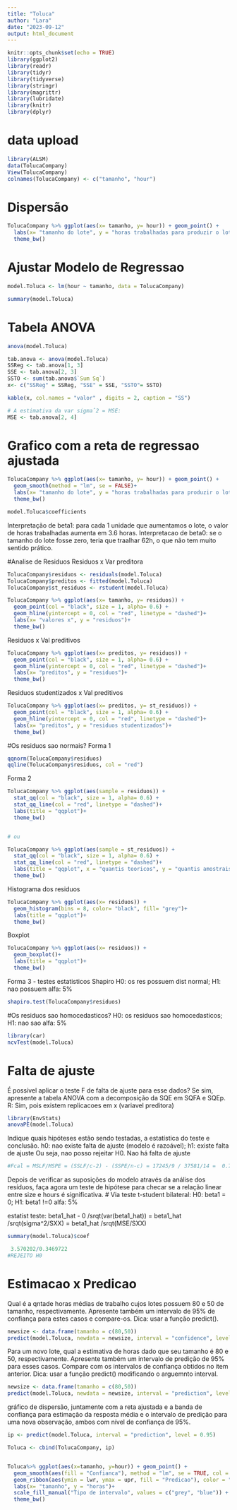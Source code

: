 ```yaml
---
title: "Toluca"
author: "Lara"
date: "2023-09-12"
output: html_document
---
```



```r
knitr::opts_chunk$set(echo = TRUE)
library(ggplot2)
library(readr)
library(tidyr)
library(tidyverse)
library(stringr)
library(magrittr)
library(lubridate)
library(knitr)
library(dplyr)
```

# data upload
```r
library(ALSM)
data(TolucaCompany)
View(TolucaCompany)
colnames(TolucaCompany) <- c("tamanho", "hour")
```

# Dispersão
```r
TolucaCompany %>% ggplot(aes(x= tamanho, y= hour)) + geom_point() +
  labs(x= "tamanho do lote", y = "horas trabalhadas para produzir o lote")+
  theme_bw()

```
# Ajustar Modelo de Regressao
```r
model.Toluca <- lm(hour ~ tamanho, data = TolucaCompany)
```

```r
summary(model.Toluca)
```

# Tabela ANOVA
```r
anova(model.Toluca)

```

```r
tab.anova <- anova(model.Toluca)
SSReg <- tab.anova[1, 3]
SSE <- tab.anova[2, 3]
SSTO <- sum(tab.anova$`Sum Sq`)
x<- c("SSReg" = SSReg, "SSE" = SSE, "SSTO"= SSTO)

kable(x, col.names = "valor" , digits = 2, caption = "SS")

# A estimativa da var sigmaˆ2 = MSE:
MSE <- tab.anova[2, 4]

```

# Grafico com a reta de regressao ajustada
```r
TolucaCompany %>% ggplot(aes(x= tamanho, y= hour)) + geom_point() +
  geom_smooth(method = "lm", se = FALSE)+
  labs(x= "tamanho do lote", y = "horas trabalhadas para produzir o lote")+
  theme_bw()
```

```r
model.Toluca$coefficients
```

Interpretação de beta1:  para cada 1 unidade que aumentamos o lote, o valor de horas trabalhadas aumenta em 3.6 horas.
Interpretacao de beta0: se o tamanho do lote fosse zero, teria que traalhar 62h, o que não tem muito sentido prático.


#Analise de Residuos
Residuos x Var preditora
```r
TolucaCompany$residuos <- residuals(model.Toluca)
TolucaCompany$preditos <- fitted(model.Toluca)
TolucaCompany$st_residuos <- rstudent(model.Toluca)
```

```r
TolucaCompany %>% ggplot(aes(x= tamanho, y= residuos)) + 
  geom_point(col = "black", size = 1, alpha= 0.6) +
  geom_hline(yintercept = 0, col = "red", linetype = "dashed")+
  labs(x= "valores x", y = "residuos")+
  theme_bw()
```


Residuos x Val preditivos
```r
TolucaCompany %>% ggplot(aes(x= preditos, y= residuos)) + 
  geom_point(col = "black", size = 1, alpha= 0.6) +
  geom_hline(yintercept = 0, col = "red", linetype = "dashed")+
  labs(x= "preditos", y = "residuos")+
  theme_bw()

```
Residuos studentizados x Val preditivos
```r
TolucaCompany %>% ggplot(aes(x= preditos, y= st_residuos)) + 
  geom_point(col = "black", size = 1, alpha= 0.6) +
  geom_hline(yintercept = 0, col = "red", linetype = "dashed")+
  labs(x= "preditos", y = "residuos studentizados")+
  theme_bw()

```

#Os residuos sao normais?
Forma 1
```r
qqnorm(TolucaCompany$residuos)
qqline(TolucaCompany$residuos, col = "red")
```
Forma 2
```r
TolucaCompany %>% ggplot(aes(sample = residuos)) + 
  stat_qq(col = "black", size = 1, alpha= 0.6) +
  stat_qq_line(col = "red", linetype = "dashed")+
  labs(title = "qqplot")+
  theme_bw()


# ou

TolucaCompany %>% ggplot(aes(sample = st_residuos)) + 
  stat_qq(col = "black", size = 1, alpha= 0.6) +
  stat_qq_line(col = "red", linetype = "dashed")+
  labs(title = "qqplot", x = "quantis teoricos", y = "quantis amostrais")+
  theme_bw()
```
Histograma dos residuos
```r
TolucaCompany %>% ggplot(aes(x= residuos)) + 
  geom_histogram(bins = 8, color= "black", fill= "grey")+
  labs(title = "qqplot")+
  theme_bw()
```

Boxplot
```r
TolucaCompany %>% ggplot(aes(x= residuos)) + 
  geom_boxplot()+
  labs(title = "qqplot")+
  theme_bw()
```

Forma 3 - testes estatisticos
Shapiro
H0: os res possuem dist normal; H1: nao possuem
alfa: 5%
```r
shapiro.test(TolucaCompany$residuos)
```

#Os residuos sao homocedasticos?
H0: os residuos sao homocedasticos; H1: nao sao
alfa: 5%
```r
library(car)
ncvTest(model.Toluca)
```


# Falta de ajuste
É possível aplicar o teste F de falta de ajuste para esse dados? Se sim, apresente a tabela ANOVA com a decomposição da SQE em SQFA e SQEp. 
R: Sim, pois existem replicacoes em x (variavel preditora)
```r
library(EnvStats)
anovaPE(model.Toluca)
```
Indique quais hipóteses estão sendo testadas, a estatística do teste e conclusão.
h0: nao existe falta de ajuste (modelo é razoável); h1: existe falta de ajuste
Ou seja, nao posso rejeitar H0. Nao há falta de ajuste
```r
#Fcal = MSLF/MSPE = (SSLF/c-2) - (SSPE/n-c) = 17245/9 / 37581/14 =  0.7138 
```


Depois de verificar as suposições do modelo através da análise dos resíduos, faça agora um teste de hipótese para checar se a relação linear entre size e hours é significativa.
# Via teste t-student bilateral:
H0: beta1 = 0; H1: beta1 !=0
alfa: 5%

estatist teste:  beta1_hat - 0 /srqt(var(beta1_hat)) =   beta1_hat /srqt(sigma^2/SXX)  =  beta1_hat /srqt(MSE/SXX)
```r
summary(model.Toluca)$coef
```

```r
 3.570202/0.3469722
#REJEITO H0
```
# Estimacao x Predicao
Qual é a qntade horas médias de trabalho cujos lotes possuem 80 e 50 de tamanho, respectivamente. Apresente também um intervalo de 95% de confiança para estes casos e compare-os. Dica: usar a função predict().
```r
newsize <- data.frame(tamanho = c(80,50))
predict(model.Toluca, newdata = newsize, interval = "confidence", level = 0.95)
```

Para um novo lote, qual a estimativa de horas dado que seu tamanho é 80 e 50, respectivamente. Apresente também um intervalo de predição de 95% para esses casos. Compare com os intervalos de confiança obtidos no item anterior. Dica: usar a função predict() modificando o arguemnto interval.
```r
newsize <- data.frame(tamanho = c(80,50))
predict(model.Toluca, newdata = newsize, interval = "prediction", level = 0.95)
```

gráfico de dispersão, juntamente com a reta ajustada e a banda de confiança para estimação da resposta média e o intervalo de predição para uma nova observação, ambos com nível de confiança de 95%.
```r
ip <- predict(model.Toluca, interval = "prediction", level = 0.95)

Toluca <- cbind(TolucaCompany, ip)


Toluca%>% ggplot(aes(x=tamanho, y=hour)) + geom_point() +
  geom_smooth(aes(fill = "Confianca"), method = "lm", se = TRUE, col = "red")+
  geom_ribbon(aes(ymin = lwr, ymax = upr, fill = "Predicao"), color = "blue", size = 1, alpha = 0, linetype= 2) +
  labs(x= "tamanho", y = "horas")+
  scale_fill_manual("Tipo de intervalo", values = c("grey", "blue")) +
  theme_bw()
```






